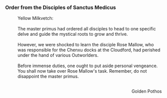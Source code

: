===Order from the Disciples of Sanctus Medicus===
:Yellow Milkvetch:
:<br />The master primus had ordered all disciples to head to one specific delve and guide the mystical roots to grow and thrive.
:<br />However, we were shocked to learn the disciple Rose Mallow, who was responsible for the Chenxu docks at the Cloudford, had perished under the hand of various Outworlders.
:<br />Before immense duties, one ought to put aside personal vengeance. You shall now take over Rose Mallow's task. Remember, do not disappoint the master primus.
:<br /><div align="right">Golden Pothos</div>
